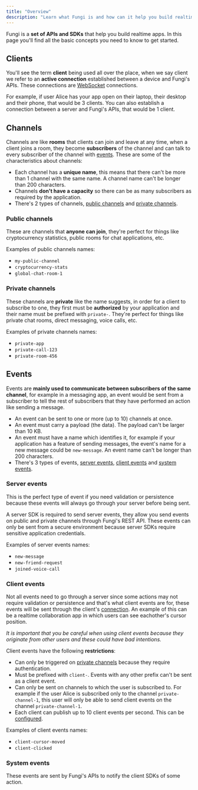 ```yaml
---
title: "Overview"
description: "Learn what Fungi is and how can it help you build realtime apps."
---
```



Fungi is a **set of APIs and SDKs** that help you build realtime apps. In this page you'll find all the basic concepts you need to know to get started.

## Clients

You'll see the term **client** being used all over the place, when we say client we refer to an **active connection** established between a device and Fungi's APIs. These connections are [WebSocket](https://wikipedia.org/wiki/WebSocket) connections.

For example, if user Alice has your app open on their laptop, their desktop and their phone, that would be 3 clients. You can also establish a connection between a server and Fungi's APIs, that would be 1 client.

## Channels

Channels are like **rooms** that clients can join and leave at any time, when a client joins a room, they become **subscribers** of the channel and can talk to every subscriber of the channel with [events](#events). These are some of the characteristics about channels:

- Each channel has a **unique name**, this means that there can't be more than 1 channel with the same name. A channel name can't be longer than 200 characters.
- Channels **don't have a capacity** so there can be as many subscribers as required by the application.
- There's 2 types of channels, [public channels](#public-channels) and [private channels](#private-channels).

### Public channels

These are channels that **anyone can join**, they're perfect for things like cryptocurrency statistics, public rooms for chat applications, etc.

Examples of public channels names:

- `my-public-channel`
- `cryptocurrency-stats`
- `global-chat-room-1`

### Private channels

These channels are **private** like the name suggests, in order for a client to subscribe to one, they first must be **authorized** by your application and their name must be prefixed with `private-`. They're perfect for things like private chat rooms, direct messaging, voice calls, etc.

Examples of private channels names:

- `private-app`
- `private-call-123`
- `private-room-456`

## Events

Events are **mainly used to communicate between subscribers of the same channel**, for example in a messaging app, an event would be sent from a subscriber to tell the rest of subscribers that they have performed an action like sending a message.

- An event can be sent to one or more (up to 10) channels at once.
- An event must carry a payload (the data). The payload can't be larger than 10 KB.
- An event must have a name which identifies it, for example if your application has a feature of sending messages, the event's name for a new message could be `new-message`. An event name can't be longer than 200 characters.
- There's 3 types of events, [server events](#server-events), [client events](#client-events) and [system events](#system-events).

### Server events

This is the perfect type of event if you need validation or persistence because these events will always go through your server before being sent.

A server SDK is required to send server events, they allow you send events on public and private channels through Fungi's REST API. These events can only be sent from a secure environment because server SDKs require sensitive application credentials.

Examples of server events names:

- `new-message`
- `new-friend-request`
- `joined-voice-call`

### Client events

Not all events need to go through a server since some actions may not require validation or persistence and that's what client events are for, these events will be sent through the client's [connection](#clients). An example of this can be a realtime collaboration app in which users can see eachother's cursor position.

_It is important that you be careful when using client events because they originate from other users and these could have bad intentions._

Client events have the following **restrictions**:

- Can only be triggered on [private channels](#private-channels) because they require authentication.
- Must be prefixed with `client-`. Events with any other prefix can't be sent as a client event.
- Can only be sent on channels to which the user is subscribed to. For example if the user Alice is subscribed only to the channel `private-channel-1`, this user will only be able to send client events on the channel `private-channel-1`.
- Each client can publish up to 10 client events per second. This can be [configured](/docs/01-getting-started/02-installation#websocket-api).

Examples of client events names:

- `client-cursor-moved`
- `client-clicked`

### System events

These events are sent by Fungi's APIs to notify the client SDKs of some action.

<SystemEvents />
